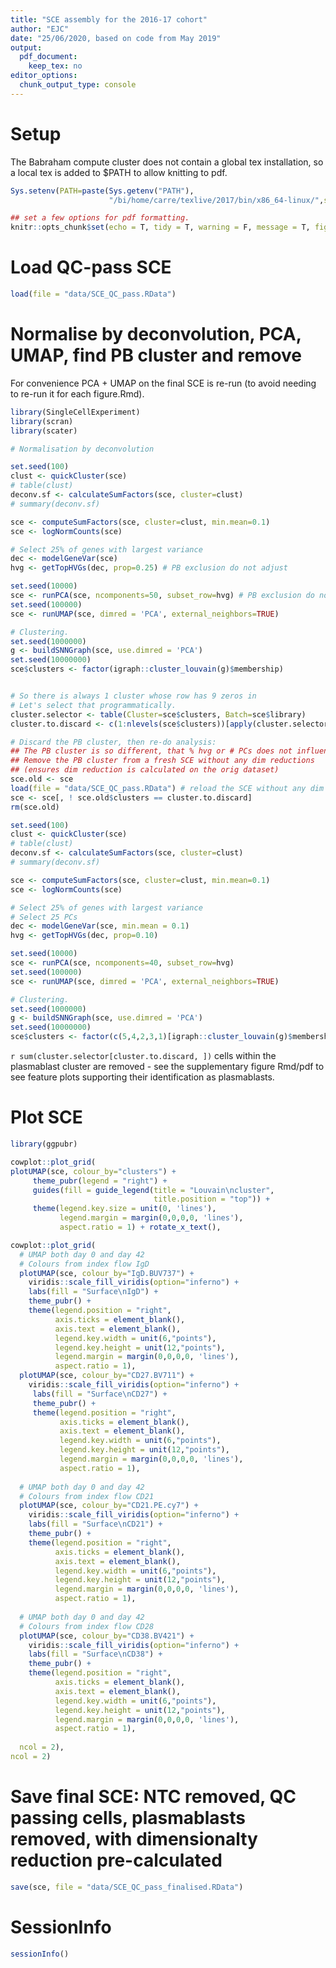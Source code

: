 ```yaml
---
title: "SCE assembly for the 2016-17 cohort"
author: "EJC"
date: "25/06/2020, based on code from May 2019"
output: 
  pdf_document: 
    keep_tex: no
editor_options: 
  chunk_output_type: console
---
```


# Setup

The Babraham compute cluster does not contain a global tex installation, so a local tex is added to $PATH to allow knitting to pdf.

```r
Sys.setenv(PATH=paste(Sys.getenv("PATH"),
                      "/bi/home/carre/texlive/2017/bin/x86_64-linux/",sep=":"))

```

```r

## set a few options for pdf formatting.
knitr::opts_chunk$set(echo = T, tidy = T, warning = F, message = T, fig.width = 7, fig.height = 4.5, tidy.opts=list(width.cutoff=60))
```

# Load QC-pass SCE

```r
load(file = "data/SCE_QC_pass.RData")
```

# Normalise by deconvolution, PCA, UMAP, find PB cluster and remove

For convenience PCA + UMAP on the final SCE is re-run (to avoid needing to re-run it for each figure.Rmd).

```r
library(SingleCellExperiment)
library(scran)
library(scater)

# Normalisation by deconvolution

set.seed(100)
clust <- quickCluster(sce) 
# table(clust)
deconv.sf <- calculateSumFactors(sce, cluster=clust)
# summary(deconv.sf)

sce <- computeSumFactors(sce, cluster=clust, min.mean=0.1)
sce <- logNormCounts(sce)

# Select 25% of genes with largest variance
dec <- modelGeneVar(sce)
hvg <- getTopHVGs(dec, prop=0.25) # PB exclusion do not adjust

set.seed(10000)
sce <- runPCA(sce, ncomponents=50, subset_row=hvg) # PB exclusion do not adjust
set.seed(100000)
sce <- runUMAP(sce, dimred = 'PCA', external_neighbors=TRUE)

# Clustering.
set.seed(1000000)
g <- buildSNNGraph(sce, use.dimred = 'PCA')
set.seed(10000000)
sce$clusters <- factor(igraph::cluster_louvain(g)$membership)


# So there is always 1 cluster whose row has 9 zeros in
# Let's select that programmatically.
cluster.selector <- table(Cluster=sce$clusters, Batch=sce$library)
cluster.to.discard <- c(1:nlevels(sce$clusters))[apply(cluster.selector, 1, function(x) sum(x == 0)) == 9]

# Discard the PB cluster, then re-do analysis:
## The PB cluster is so different, that % hvg or # PCs does not influence their clustering apart
## Remove the PB cluster from a fresh SCE without any dim reductions
## (ensures dim reduction is calculated on the orig dataset)
sce.old <- sce
load(file = "data/SCE_QC_pass.RData") # reload the SCE without any dim reduc
sce <- sce[, ! sce.old$clusters == cluster.to.discard]
rm(sce.old)

set.seed(100)
clust <- quickCluster(sce) 
# table(clust)
deconv.sf <- calculateSumFactors(sce, cluster=clust)
# summary(deconv.sf)

sce <- computeSumFactors(sce, cluster=clust, min.mean=0.1)
sce <- logNormCounts(sce)

# Select 25% of genes with largest variance
# Select 25 PCs
dec <- modelGeneVar(sce, min.mean = 0.1)
hvg <- getTopHVGs(dec, prop=0.10)

set.seed(10000)
sce <- runPCA(sce, ncomponents=40, subset_row=hvg)
set.seed(100000)
sce <- runUMAP(sce, dimred = 'PCA', external_neighbors=TRUE)

# Clustering.
set.seed(1000000)
g <- buildSNNGraph(sce, use.dimred = 'PCA')
set.seed(10000000)
sce$clusters <- factor(c(5,4,2,3,1)[igraph::cluster_louvain(g)$membership]) # change cluster names

```

`r sum(cluster.selector[cluster.to.discard, ])` cells within the plasmablast cluster are removed - see the supplementary figure Rmd/pdf to see feature plots supporting their identification as plasmablasts.


# Plot SCE

```r
library(ggpubr)

cowplot::plot_grid(
plotUMAP(sce, colour_by="clusters") + 
     theme_pubr(legend = "right") + 
     guides(fill = guide_legend(title = "Louvain\ncluster",
                                title.position = "top")) + 
     theme(legend.key.size = unit(0, 'lines'),
           legend.margin = margin(0,0,0,0, 'lines'),
           aspect.ratio = 1) + rotate_x_text(),

cowplot::plot_grid(
  # UMAP both day 0 and day 42
  # Colours from index flow IgD
  plotUMAP(sce, colour_by="IgD.BUV737") +
    viridis::scale_fill_viridis(option="inferno") + 
    labs(fill = "Surface\nIgD") +
    theme_pubr() + 
    theme(legend.position = "right",
          axis.ticks = element_blank(),
          axis.text = element_blank(),
          legend.key.width = unit(6,"points"),
          legend.key.height = unit(12,"points"),
          legend.margin = margin(0,0,0,0, 'lines'),
          aspect.ratio = 1),
  plotUMAP(sce, colour_by="CD27.BV711") + 
    viridis::scale_fill_viridis(option="inferno") +
     labs(fill = "Surface\nCD27") +
     theme_pubr() +
     theme(legend.position = "right",
           axis.ticks = element_blank(),
           axis.text = element_blank(),
           legend.key.width = unit(6,"points"),
           legend.key.height = unit(12,"points"),
           legend.margin = margin(0,0,0,0, 'lines'),
           aspect.ratio = 1),
  
  # UMAP both day 0 and day 42
  # Colours from index flow CD21
  plotUMAP(sce, colour_by="CD21.PE.cy7") +
    viridis::scale_fill_viridis(option="inferno") +
    labs(fill = "Surface\nCD21") +
    theme_pubr() +
    theme(legend.position = "right",
          axis.ticks = element_blank(),
          axis.text = element_blank(),
          legend.key.width = unit(6,"points"),
          legend.key.height = unit(12,"points"),
          legend.margin = margin(0,0,0,0, 'lines'),
          aspect.ratio = 1),
  
  # UMAP both day 0 and day 42
  # Colours from index flow CD28
  plotUMAP(sce, colour_by="CD38.BV421") + 
    viridis::scale_fill_viridis(option="inferno") +
    labs(fill = "Surface\nCD38") +
    theme_pubr() +
    theme(legend.position = "right",
          axis.ticks = element_blank(),
          axis.text = element_blank(),
          legend.key.width = unit(6,"points"),
          legend.key.height = unit(12,"points"),
          legend.margin = margin(0,0,0,0, 'lines'),
          aspect.ratio = 1),
  
  ncol = 2),
ncol = 2)
```

# Save final SCE: NTC removed, QC passing cells, plasmablasts removed, with dimensionalty reduction pre-calculated

```r

save(sce, file = "data/SCE_QC_pass_finalised.RData")

```
# SessionInfo

```r

sessionInfo()

```